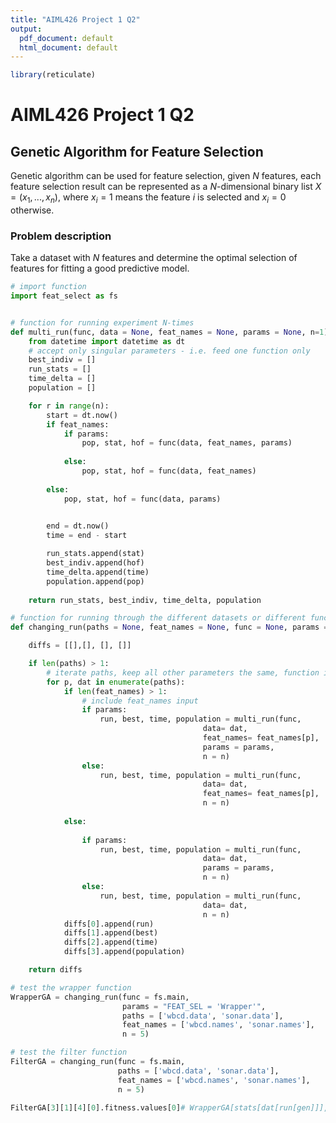 ```yaml
---
title: "AIML426 Project 1 Q2"
output:
  pdf_document: default
  html_document: default
---
```



```r
library(reticulate)

```

# AIML426 Project 1 Q2  

## Genetic Algorithm for Feature Selection  

Genetic algorithm can be used for feature selection, given $N$ features, each feature selection result can be represented as a $N$-dimensional binary list $X=(x_1, ..., x_n)$, where $x_i=1$ means the feature $i$ is selected and $x_i=0$ otherwise.  

### Problem description  

Take a dataset with $N$ features and determine the optimal selection of features for fitting a good predictive model.  

```python
# import function
import feat_select as fs


# function for running experiment N-times
def multi_run(func, data = None, feat_names = None, params = None, n=1):
    from datetime import datetime as dt
    # accept only singular parameters - i.e. feed one function only
    best_indiv = []
    run_stats = []
    time_delta = []
    population = []

    for r in range(n): 
        start = dt.now()
        if feat_names:
            if params:
                pop, stat, hof = func(data, feat_names, params)
                
            else:
                pop, stat, hof = func(data, feat_names)
                
        else: 
            pop, stat, hof = func(data, params)

        
        end = dt.now()
        time = end - start

        run_stats.append(stat)
        best_indiv.append(hof)
        time_delta.append(time)
        population.append(pop)
                
    return run_stats, best_indiv, time_delta, population

# function for running through the different datasets or different functions
def changing_run(paths = None, feat_names = None, func = None, params = None, n = 1):

    diffs = [[],[], [], []] 

    if len(paths) > 1:
        # iterate paths, keep all other parameters the same, function is required, params are optional
        for p, dat in enumerate(paths):
            if len(feat_names) > 1:
                # include feat_names input
                if params:
                    run, best, time, population = multi_run(func, 
                                           data= dat, 
                                           feat_names= feat_names[p], 
                                           params = params, 
                                           n = n)
                else:
                    run, best, time, population = multi_run(func, 
                                           data= dat, 
                                           feat_names= feat_names[p], 
                                           n = n)
            
            else:
                
                if params:
                    run, best, time, population = multi_run(func, 
                                           data= dat, 
                                           params = params, 
                                           n = n)
                else:
                    run, best, time, population = multi_run(func, 
                                           data= dat, 
                                           n = n)
            diffs[0].append(run)
            diffs[1].append(best)
            diffs[2].append(time)
            diffs[3].append(population)

    return diffs
```

```python
# test the wrapper function
WrapperGA = changing_run(func = fs.main,
                         params = "FEAT_SEL = 'Wrapper'",
                         paths = ['wbcd.data', 'sonar.data'],
                         feat_names = ['wbcd.names', 'sonar.names'],
                         n = 5)  
```

```python
# test the filter function
FilterGA = changing_run(func = fs.main,
                        paths = ['wbcd.data', 'sonar.data'],
                        feat_names = ['wbcd.names', 'sonar.names'], 
                        n = 5)  
```

```python
FilterGA[3][1][4][0].fitness.values[0]# WrapperGA[stats[dat[run[gen]]], hof[dat[run[indiv]]], time[dat[run[delta]]], pop[dat[run[indiv[chromosome]]]]60
```

